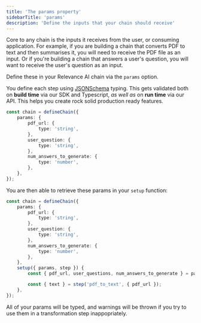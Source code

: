 ```yaml
---
title: 'The params property'
sidebarTitle: 'params'
description: 'Define the inputs that your chain should receive'
---
```


Core to any chain is the inputs it receives from the user, or consuming application. For example, if you are building a chain that converts PDF to text and then summarises it, you will need to receive the PDF file as an input. Or if you're building a chain that answers a user's question, you will want to receive the user's question as an input.

Define these in your Relevance AI chain via the `params` option.

You define each step using [JSONSchema](https://cswr.github.io/JsonSchema/spec/basic_types/) typing. This gets validated both on **build time** via our SDK and Typescript, _as well as_ on **run time** via our API. This helps you create rock solid production ready features.

```ts
const chain = defineChain({
    params: {
        pdf_url: {
            type: 'string',
        },
        user_question: {
            type: 'string',
        },
        num_answers_to_generate: {
            type: 'number',
        },
    },
});
```

You are then able to retrieve these params in your `setup` function:

```ts
const chain = defineChain({
    params: {
        pdf_url: {
            type: 'string',
        },
        user_question: {
            type: 'string',
        },
        num_answers_to_generate: {
            type: 'number',
        },
    },
    setup({ params, step }) {
        const { pdf_url, user_questions, num_answers_to_generate } = params;

        const { text } = step('pdf_to_text', { pdf_url });
    },
});
```

All of your params will be typed, and warnings will be thrown if you try to use them in a transformation step inappopriately.
